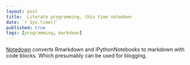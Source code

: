 ```yaml
---
layout: post
title:  Literate programming, this time notedown
date: `r Sys.time()`
published: true
tags: [programming, markdown]
---
```


[Notedown](https://github.com/aaren/notedown) converts Rmarkdown and iPythonNotebooks to markdown with code blocks. Which presumably can be used for blogging. 

